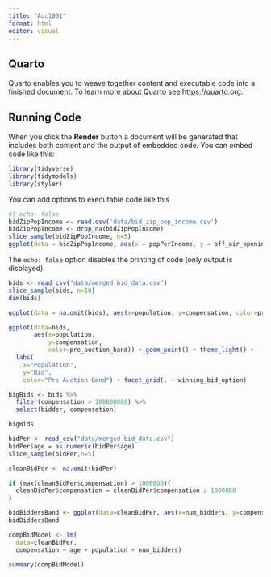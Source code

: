 ```yaml
---
title: "Auc1001"
format: html
editor: visual
---
```


## Quarto

Quarto enables you to weave together content and executable code into a finished document. To learn more about Quarto see <https://quarto.org>.

## Running Code

When you click the **Render** button a document will be generated that includes both content and the output of embedded code. You can embed code like this:

```r
library(tidyverse)
library(tidymodels)
library(styler)
```

You can add options to executable code like this

```r
#| echo: false
bidZipPopIncome <- read.csv('data/bid_zip_pop_income.csv') 
bidZipPopIncome <- drop_na(bidZipPopIncome) 
slice_sample(bidZipPopIncome, n=5)
ggplot(data = bidZipPopIncome, aes(x = popPerIncome, y = off_air_opening_price)) + geom_line() + labs(x = "Population / Household Income", y = "Off Air Opening Price") + theme_minimal()
```

The `echo: false` option disables the printing of code (only output is displayed).

```r
bids <- read_csv("data/merged_bid_data.csv")
slice_sample(bids, n=10)
dim(bids)
```

```r
ggplot(data = na.omit(bids), aes(x=population, y=compensation, color=pre_auction_band)) + geom_point() + theme_light() + labs(x="Population", y="Bid", color="Pre Auction Band")
```

```r
ggplot(data=bids, 
       aes(x=population, 
           y=compensation, 
           color=pre_auction_band)) + geom_point() + theme_light() + 
  labs(
    x="Population", 
    y="Bid", 
    color="Pre Auction Band") + facet_grid(. ~ winning_bid_option)

```

```r
bigBids <- bids %>% 
  filter(compensation > 100000000) %>% 
  select(bidder, compensation)

bigBids
```

```r
bidPer <- read_csv("data/merged_bid_data.csv")
bidPer$age = as.numeric(bidPer$age)
slice_sample(bidPer,n=5)
```

```r
cleanBidPer <- na.omit(bidPer)

if (max(cleanBidPer$compensation) > 1000000){
  cleanBidPer$compensation = cleanBidPer$compensation / 1000000
}

bidBiddersBand <- ggplot(data=cleanBidPer, aes(x=num_bidders, y=compensation, color=pre_auction_band)) + theme_minimal() + geom_point() + labs(x = "Number of Bidders", y = "Final Bid", color = "Pre Auction Band")
bidBiddersBand
```

```r
compBidModel <- lm(
  data=cleanBidPer, 
  compensation ~ age + population + num_bidders)

summary(compBidModel)
```

```r

```
